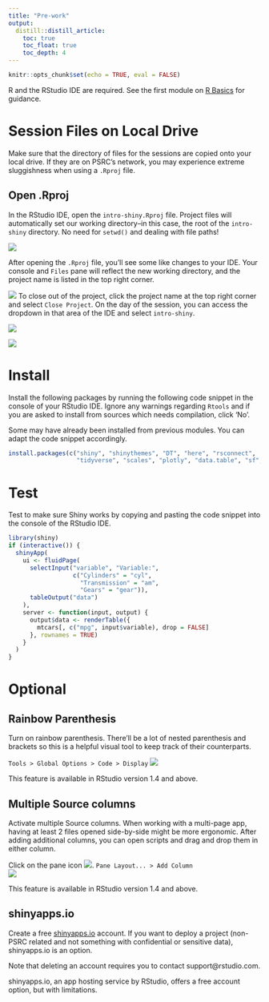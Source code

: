 ```yaml
---
title: "Pre-work"
output: 
  distill::distill_article:
    toc: true
    toc_float: true
    toc_depth: 4
---
```


```r
knitr::opts_chunk$set(echo = TRUE, eval = FALSE)
```
R and the RStudio IDE are required. See the first module on [R Basics](https://psrc.github.io/r-basics-I/00-index.html) for guidance.

# Session Files on Local Drive

Make sure that the directory of files for the sessions are copied onto your local drive. If they are on PSRC's network, you may experience extreme sluggishness when using a `.Rproj` file.

## Open .Rproj

In the RStudio IDE, open the `intro-shiny.Rproj` file. Project files will automatically set our working directory--in this case, the root of the `intro-shiny` directory. No need for `setwd()` and dealing with file paths!

![](images/rproj.png)

After opening the `.Rproj` file, you'll see some like changes to your IDE. Your console and `Files` pane will reflect the new working directory, and the project name is listed in the top right corner.

![](images/rproj-changes.png)
To close out of the project, click the project name at the top right corner and select `Close Project`. On the day of the session, you can access the dropdown in that area of the IDE and select `intro-shiny`.

<div class="adjacent-image">
<div class="image-left">
![](images/rproj-close.png)
</div>
<div>
![](images/rproj-open.png)
</div>
</div>

# Install

Install the following packages by running the following code snippet in the console of your RStudio IDE. Ignore any warnings regarding `Rtools` and if you are asked to install from sources which needs compilation, click 'No'. 

<aside>
Some may have already been installed from previous modules. You can adapt the code snippet accordingly.
</aside>

```r
install.packages(c("shiny", "shinythemes", "DT", "here", "rsconnect", 
                   "tidyverse", "scales", "plotly", "data.table", "sf", "leaflet"))
```

# Test

Test to make sure Shiny works by copying and pasting the code snippet into the console of the RStudio IDE.

```r
library(shiny)
if (interactive()) {
  shinyApp(
    ui <- fluidPage(
      selectInput("variable", "Variable:",
                  c("Cylinders" = "cyl",
                    "Transmission" = "am",
                    "Gears" = "gear")),
      tableOutput("data")
    ),
    server <- function(input, output) {
      output$data <- renderTable({
        mtcars[, c("mpg", input$variable), drop = FALSE]
      }, rownames = TRUE)
    }
  )
}
```

# Optional

## Rainbow Parenthesis
<div>
Turn on rainbow parenthesis. There'll be a lot of nested parenthesis and brackets so this is a helpful visual tool to keep track of their counterparts.

`Tools > Global Options > Code > Display`
![](images/rainbow-paren.png)  
</div>

<aside>
This feature is available in RStudio version 1.4 and above. 
</aside>

## Multiple Source columns
<div>
Activate multiple Source columns. When working with a multi-page app, having at least 2 files opened side-by-side might be more ergonomic. After adding additional columns, you can open scripts and drag and drop them in either column.

Click on the pane icon ![](images/panel-layout-icon.png). `Pane Layout... > Add Column`  
![](images/add-column.png)
</div>  

<aside>
This feature is available in RStudio version 1.4 and above. 
</aside>

## shinyapps.io
<div>
Create a free [shinyapps.io](https://www.shinyapps.io/) account. If you want to deploy a project (non-PSRC related and not something with confidential or sensitive data), shinyapps.io  is an option.

Note that deleting an account requires you to contact support@rstudio.com.
</div>    
<aside>
shinyapps.io, an app hosting service by RStudio, offers a free account option, but with limitations.
</aside>
    








